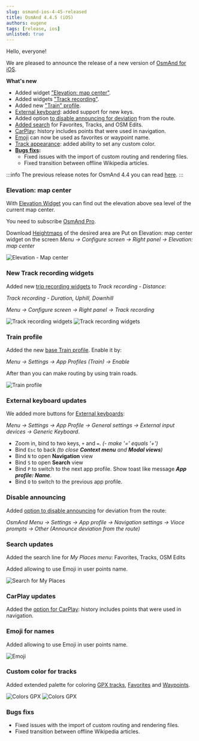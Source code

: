 ```yaml
---
slug: osmand-ios-4-45-released
title: OsmAnd 4.4.5 (iOS)
authors: eugene
tags: [release, ios]
unlisted: true
---
```




Hello, everyone!

We are pleased to announce the release of a new version of [OsmAnd for iOS](https://itunes.apple.com/us/app/osmand-maps-travel-navigate/id934850257).

<!--truncate-->

**What's new**

* Added widget ["Elevation: map center"](#elevation-map-center).
* Added widgets ["Track recording"](#new-track-recording-widgets).
* Added new ["Train" profile](#train-profile).
* [External keyboard](#external-keyboard-updates): added support for new keys.
* Added option [to disable announcing for deviation](#disable-announcing) from the route.
* [Added search](#search-updates) for Favorites, Tracks, and OSM Edits.
* [CarPlay](#carplay-updates): history includes points that were used in navigation.
* [Emoji](#emoji-for-names) can now be used as favorites or waypoint name.
* [Track appearance](#custom-color-for-tracks): added ability to set any custom color.
* **[Bugs fixs](#bugs-fixs):**
  * Fixed issues with the import of custom routing and rendering files.
  * Fixed transition between offline Wikipedia articles.

:::info
The previous release notes for OsmAnd 4.4 you can read [here](https://osmand.net/blog/osmand-ios-4-4-released).
:::

### Elevation: map center

With [Elevation Widget](https://osmand.net/docs/user/widgets/info-widgets#-elevation-map-center) you can find out the elevation above sea level of the current map center. 

You need to subscribe [OsmAnd Pro](https://osmand.net/docs/user/purchases).

Download [Heightmaps](https://osmand.net/blog/Elevation#3d-heightmap) of the desired area are
Put on Elevation: map center widget on the screen _Menu → Configure screen →  Right panel → Elevation: map center_

![Elevation - Map center](./elevation.png)


### New Track recording widgets

Added new [trip recording widgets](https://osmand.net/docs/user/plugins/trip-recording#widgets) to _Track recording - Distance_: 

_Track recording - Duration, Uphill, Downhill_

_Menu → Configure screen → Right panel → Track recording_

![Track recording widgets](./track-recording-widgets.png) ![Track recording widgets](./track-recording-widgets_1.png)



### Train profile

Added the new [base Train profile](https://osmand.net/docs/user/personal/profiles). Enable it by: 

_Menu → Settings → App Profiles (Train) → Enable_

After than you can make routing by using train roads.

![Train profile](./train.png)

### External keyboard updates

We added more buttons for [External keyboards](https://osmand.net/docs/user/map/interact-with-map#external-input-device-buttons):

_Menu → Settings → App Profile → General settings → External input devices → Generic Keyboard_.
-  Zoom in, bind to two keys, `+` and `=`. _(- make '=' equals '+')_
-  Bind `Esc` to back _(to close **Context menu** and **Modal views**)_
-  Bind `N` to open **Navigation** view 
-  Bind `S` to open **Search** view
-  Bind `P` to switch to the next app profile. Show toast like message _**App profile: Name**_. 
-  Bind `O` to switch to the previous app profile.

### Disable announcing

Added [option to disable announcing](https://osmand.net/docs/user/navigation/guidance/voice-navigation/) for deviation from the route:

_OsmAnd Menu → Settings → App profile → Navigation settings → Vioce prompts → Other (Announce deviation from the route)_

### Search updates

Added the search line for _My Places menu_: Favorites, Tracks, OSM Edits

Added allowing to use Emoji in user points name.

![Search for My Places](./search.png)

### CarPlay updates

Added the [option for CarPlay](https://osmand.net/docs/user/navigation/car-play#history): history includes points that were used in navigation.

### Emoji for names

Added allowing to use Emoji in user points name.

![Emoji](./emoji.png)


### Custom color for tracks

Added extended palette for coloring [GPX tracks](https://osmand.net/docs/user/map/track-context-menu), [Favorites](https://osmand.net/docs/user/personal/favorites) and [Waypoints](https://osmand.net/docs/user/personal/tracks#add-waypoint).

![Colors GPX](./colors.png) ![Colors GPX](./colors_1.png)


### Bugs fixs

  * Fixed issues with the import of custom routing and rendering files.
  * Fixed transition between offline Wikipedia articles.
